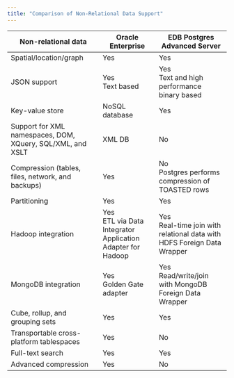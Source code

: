```yaml
---
title: "Comparison of Non-Relational Data Support"
--- 
```



| Non-relational data        | Oracle Enterprise            | EDB Postgres Advanced Server  |
|----------------------------|------------------------------|-------------------------------|
| Spatial/location/graph     | Yes                          | Yes                           |
| JSON support               | Yes <br/> Text based         | Yes <br/> Text and high performance binary based |
| Key-value store            | NoSQL database               | Yes                           |
| Support for XML namespaces, DOM, XQuery, SQL/XML, and XSLT | XML DB                        | No                            |
| Compression (tables, files, network, and backups) | Yes   | No <br/> Postgres performs compression of TOASTED rows |
| Partitioning                       | Yes                  | Yes                           |
| Hadoop integration         | Yes <br/> ETL via Data Integrator Application Adapter for Hadoop | Yes <br/> Real-time join with relational data with HDFS Foreign Data Wrapper |
| MongoDB integration        | Yes <br/> Golden Gate adapter     | Yes <br/> Read/write/join with MongoDB Foreign Data Wrapper |
| Cube, rollup, and grouping sets | Yes                     | Yes                            | 
| Transportable cross-platform tablespaces | Yes            | No                             |
| Full-text search           | Yes                          | Yes                            |
| Advanced compression       | Yes                          | No                             |
